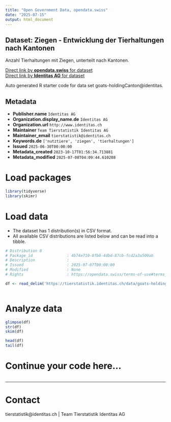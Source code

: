 ```yaml
---
title: "Open Government Data, opendata.swiss"
date: "2025-07-15"
output: html_document
---
```


## Dataset: Ziegen - Entwicklung der Tierhaltungen nach Kantonen

Anzahl Tierhaltungen mit Ziegen, unterteilt nach Kantonen. 

[Direct link by **opendata.swiss** for dataset](https://opendata.swiss/de/dataset/ziegen-entwicklung-der-tierhaltungen-nach-kantonen)<br>
[Direct link by **Identitas AG** for dataset](https://tierstatistik.identitas.ch/)

Auto generated R starter code for data set goats-holdingCanton@identitas.

## Metadata

- **Publisher.name** `Identitas AG`
- **Organization.display_name.de** `Identitas AG`
- **Organization.url** `http://www.identitas.ch`
- **Maintainer** `Team Tierstatistik Identitas AG`
- **Maintainer_email** `tierstatistik@identitas.ch`
- **Keywords.de** `['nutztiere', 'ziegen', 'tierhaltungen']`
- **Issued** `2025-06-30T00:00:00`
- **Metadata_created** `2023-10-17T01:56:34.713881`
- **Metadata_modified** `2025-07-08T04:09:44.610208`


# Load packages

```r

library(tidyverse)
library(skimr)

```

# Load data

-   The dataset has 1 distribution(s) in CSV format.
-   All available CSV distributions are listed below and can be read into a tibble.

```r

# Distribution 0
# Package_id               : 4b74e710-8fb0-4dbd-87cb-fcd2a3a509ab
# Description              : 
# Issued                   : 2025-07-07T00:00:00
# Modified                 : None
# Rights                   : https://opendata.swiss/terms-of-use#terms_by

df <- read_delim('https://tierstatistik.identitas.ch/data/goats-holdingCanton.csv')



```

# Analyze data

```r

glimpse(df)
str(df)
skim(df)

head(df)
tail(df)

```

# Continue your code here...

```r

```

------------------------------------------------------------------------

# Contact

tierstatistik@identitas.ch | Team Tierstatistik Identitas AG
